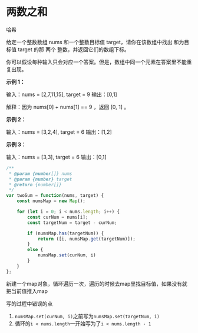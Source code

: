 # 两数之和

哈希

给定一个整数数组 nums 和一个整数目标值 target，请你在该数组中找出 和为目标值 target 的那 两个 整数，并返回它们的数组下标。

你可以假设每种输入只会对应一个答案。但是，数组中同一个元素在答案里不能重复出现。

**示例 1：**

输入：nums = [2,7,11,15], target = 9
输出：[0,1]

解释：因为 nums[0] + nums[1] == 9 ，返回 [0, 1] 。

**示例 2：**

输入：nums = [3,2,4], target = 6
输出：[1,2]

**示例 3：**

输入：nums = [3,3], target = 6
输出：[0,1]

``` javascript
/**
 * @param {number[]} nums
 * @param {number} target
 * @return {number[]}
 */
var twoSum = function(nums, target) {
    const numsMap = new Map();

    for (let i = 0; i < nums.length; i++) {
        const curNum = nums[i];
        const targetNum = target - curNum;

        if (numsMap.has(targetNum)) {
            return ([i, numsMap.get(targetNum)]);
        }
        else {
            numsMap.set(curNum, i)
        }
    }
};
```

新建一个map对象，循环遍历一次，遍历的时候去map里找目标值，如果没有就把当前值推入map

写的过程中错误的点

1. `numsMap.set(curNum, i)`之前写为`numsMap.set(targetNum, i)`
2. 循环的`i < nums.length`一开始写为了`i < nums.length - 1`
